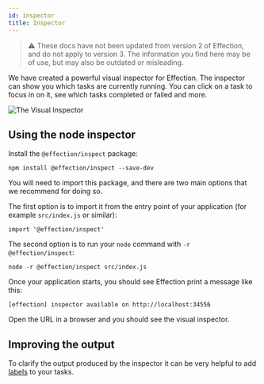 ```yaml
---
id: inspector
title: Inspector
---
```


>⚠️ These docs have not been updated from version 2 of Effection, and do not
> apply to version 3. The information you find here may be of use, but may
> also be outdated or misleading.

We have created a powerful visual inspector for Effection. The inspector can
show you which tasks are currently running. You can click on a task to focus in
on it, see which tasks completed or failed and more.

![The Visual Inspector](/images/inspector-screenshot.png)

## Using the node inspector

Install the `@effection/inspect` package:

```
npm install @effection/inspect --save-dev
```

You will need to import this package, and there are two main options that we
recommend for doing so.

The first option is to import it from the entry point of your application (for
example `src/index.js` or similar):

```
import '@effection/inspect'
```

The second option is to run your `node` command with `-r @effection/inspect`:

```
node -r @effection/inspect src/index.js
```

Once your application starts, you should see Effection print a message like this:

```
[effection] inspector available on http://localhost:34556
```

Open the URL in a browser and you should see the visual inspector.

## Improving the output

To clarify the output produced by the inspector it can be very helpful to add
[labels][] to your tasks.

[labels]: /docs/guides/labels
[devtools]: https://github.com/thefrontside/effection/tree/v2/packages/devtools
